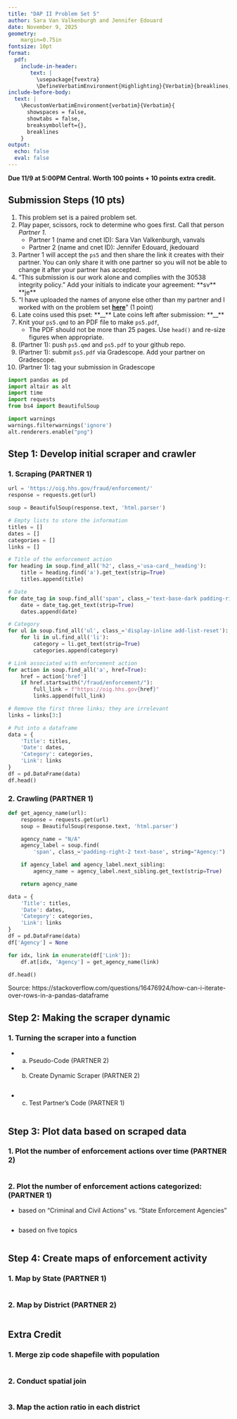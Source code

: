 ```yaml
---
title: "DAP II Problem Set 5"
author: Sara Van Valkenburgh and Jennifer Edouard
date: November 9, 2025
geometry: 
    margin=0.75in
fontsize: 10pt
format: 
  pdf:
    include-in-header: 
       text: |
         \usepackage{fvextra}
         \DefineVerbatimEnvironment{Highlighting}{Verbatim}{breaklines,commandchars=\\\{\}}
include-before-body:
  text: |
    \RecustomVerbatimEnvironment{verbatim}{Verbatim}{
      showspaces = false,
      showtabs = false,
      breaksymbolleft={},
      breaklines
    }
output:
  echo: false
  eval: false
---
```


**Due 11/9 at 5:00PM Central. Worth 100 points + 10 points extra credit.**

## Submission Steps (10 pts)
1. This problem set is a paired problem set.
2. Play paper, scissors, rock to determine who goes first. Call that person *Partner 1*.
    - Partner 1 (name and cnet ID): Sara Van Valkenburgh, vanvals
    - Partner 2 (name and cnet ID): Jennifer Edouard, jkedouard
3. Partner 1 will accept the `ps5` and then share the link it creates with their partner. You can only share it with one partner so you will not be able to change it after your partner has accepted. 
4. "This submission is our work alone and complies with the 30538 integrity policy." Add your initials to indicate your agreement: \*\*sv\*\* \*\*je\*\*
5. "I have uploaded the names of anyone else other than my partner and I worked with on the problem set **[here](https://docs.google.com/forms/d/185usrCREQaUbvAXpWhChkjghdGgmAZXA3lPWpXLLsts/edit)**"  (1 point)
6. Late coins used this pset: \*\*\_\_\*\* Late coins left after submission: \*\*\_\_\*\*
7. Knit your `ps5.qmd` to an PDF file to make `ps5.pdf`, 
    * The PDF should not be more than 25 pages. Use `head()` and re-size figures when appropriate. 
8. (Partner 1): push  `ps5.qmd` and `ps5.pdf` to your github repo.
9. (Partner 1): submit `ps5.pdf` via Gradescope. Add your partner on Gradescope.
10. (Partner 1): tag your submission in Gradescope

\newpage

```python
import pandas as pd
import altair as alt
import time
import requests
from bs4 import BeautifulSoup

import warnings 
warnings.filterwarnings('ignore')
alt.renderers.enable("png")
```


## Step 1: Develop initial scraper and crawler

### 1. Scraping (PARTNER 1)

```python
url = 'https://oig.hhs.gov/fraud/enforcement/'
response = requests.get(url)

soup = BeautifulSoup(response.text, 'html.parser')
```

```python
# Empty lists to store the information
titles = []
dates = []
categories = []
links = []
```

```python
# Title of the enforcement action
for heading in soup.find_all('h2', class_='usa-card__heading'):
    title = heading.find('a').get_text(strip=True)
    titles.append(title)
```

```python
# Date
for date_tag in soup.find_all('span', class_='text-base-dark padding-right-105'):
    date = date_tag.get_text(strip=True)
    dates.append(date)
```

```python
# Category
for ul in soup.find_all('ul', class_='display-inline add-list-reset'):
    for li in ul.find_all('li'):
        category = li.get_text(strip=True)
        categories.append(category)
```

```python
# Link associated with enforcement action
for action in soup.find_all('a', href=True):
    href = action['href']
    if href.startswith("/fraud/enforcement/"):
        full_link = f"https://oig.hhs.gov{href}"
        links.append(full_link)

# Remove the first three links; they are irrelevant
links = links[3:] 
```

 ```python
# Put into a dataframe
 data = {
     'Title': titles,
     'Date': dates,
     'Category': categories,
     'Link': links
}
df = pd.DataFrame(data)
df.head()
 ``` 

### 2. Crawling (PARTNER 1)

```python
def get_agency_name(url):
    response = requests.get(url)
    soup = BeautifulSoup(response.text, 'html.parser')

    agency_name = "N/A"
    agency_label = soup.find(
        'span', class_='padding-right-2 text-base', string="Agency:")

    if agency_label and agency_label.next_sibling:
        agency_name = agency_label.next_sibling.get_text(strip=True)

    return agency_name
```

```python
data = {
    'Title': titles,
    'Date': dates,
    'Category': categories,
    'Link': links
}
df = pd.DataFrame(data)
df['Agency'] = None

for idx, link in enumerate(df['Link']):
    df.at[idx, 'Agency'] = get_agency_name(link)

df.head()
```

Source: https://stackoverflow.com/questions/16476924/how-can-i-iterate-over-rows-in-a-pandas-dataframe

## Step 2: Making the scraper dynamic

### 1. Turning the scraper into a function 

* a. Pseudo-Code (PARTNER 2)


* b. Create Dynamic Scraper (PARTNER 2)

```python

```

* c. Test Partner's Code (PARTNER 1)

```python

```

## Step 3: Plot data based on scraped data

### 1. Plot the number of enforcement actions over time (PARTNER 2)

```python

```

### 2. Plot the number of enforcement actions categorized: (PARTNER 1)

* based on "Criminal and Civil Actions" vs. "State Enforcement Agencies"

```python

```

* based on five topics

```python

```

## Step 4: Create maps of enforcement activity

### 1. Map by State (PARTNER 1)

```python

```


### 2. Map by District (PARTNER 2)

```python

```

## Extra Credit

### 1. Merge zip code shapefile with population
```python

```

### 2. Conduct spatial join
```python

```

### 3. Map the action ratio in each district
```python

```